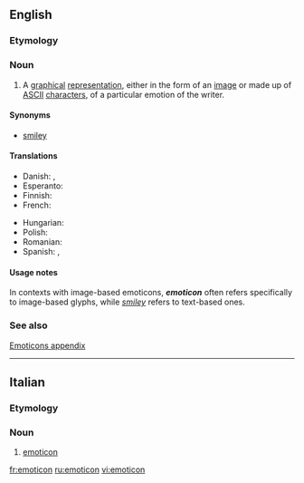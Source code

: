 {{wikipedia}}
==English==

===Etymology===
{{blend|emotion|icon}}

===Noun===
{{en-noun}}

# A [[graphical]] [[representation]], either in the form of an [[image]] or made up of [[ASCII]] [[character]]s, of a particular emotion of the writer.

====Synonyms====
* [[smiley]]

====Translations====
{{trans-top|respresentation of an emotion of the writer}}
* Danish: {{t+|da|emotikon|n}},  {{t-|da|smiley|c}}
* Esperanto: {{t-|eo|miensimbolo|xs=Esperanto}}
* Finnish: {{t+|fi|hymiö}}
* French: {{t+|fr|émoticône|f}}
{{trans-mid}}
* Hungarian: {{t-|hu|emotikon}}
* Polish: {{t+|pl|emotikon|m}}
* Romanian: {{t-|ro|emoticon}} 
* Spanish: {{t-|es|emoticón|m}},  {{t|es|emoticono|m}}
{{trans-bottom}}

====Usage notes====
In contexts with image-based emoticons, '''''emoticon''''' often refers specifically to image-based glyphs, while ''[[smiley]]'' refers to text-based ones.

===See also===
[[Appendix:Emoticons|Emoticons appendix]]

----
==Italian==

===Etymology===
{{etyl|en|it}}

===Noun===
{{infl|it|noun|m}} {{inv}}

# [[#English|emoticon]]

[[fr:emoticon]]
[[ru:emoticon]]
[[vi:emoticon]]